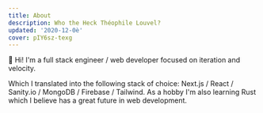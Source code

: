 ```yaml
---
title: About
description: Who the Heck Théophile Louvel?
updated: '2020-12-0è'
cover: pIY6sz-texg
---
```


👋 Hi! I'm a full stack engineer / web developer focused on iteration and velocity.

Which I translated into the following stack of choice: Next.js / React / Sanity.io / MongoDB / Firebase / Tailwind. As a hobby I'm also learning Rust which I believe has a great future in web development.
